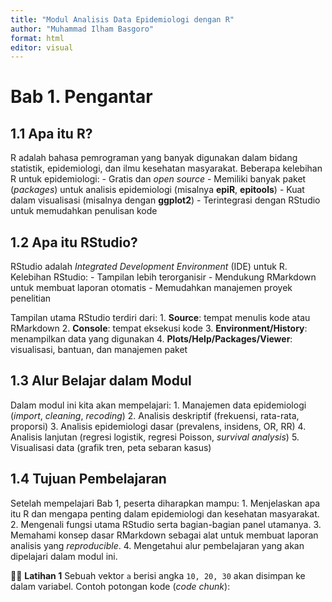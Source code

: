 ```yaml
---
title: "Modul Analisis Data Epidemiologi dengan R"
author: "Muhammad Ilham Basgoro"
format: html
editor: visual
---
```


# Bab 1. Pengantar

## 1.1 Apa itu R?

R adalah bahasa pemrograman yang banyak digunakan dalam bidang statistik, epidemiologi, dan ilmu kesehatan masyarakat. Beberapa kelebihan R untuk epidemiologi: - Gratis dan *open source* - Memiliki banyak paket (*packages*) untuk analisis epidemiologi (misalnya **epiR**, **epitools**) - Kuat dalam visualisasi (misalnya dengan **ggplot2**) - Terintegrasi dengan RStudio untuk memudahkan penulisan kode

## 1.2 Apa itu RStudio?

RStudio adalah *Integrated Development Environment* (IDE) untuk R. Kelebihan RStudio: - Tampilan lebih terorganisir - Mendukung RMarkdown untuk membuat laporan otomatis - Memudahkan manajemen proyek penelitian

Tampilan utama RStudio terdiri dari: 1. **Source**: tempat menulis kode atau RMarkdown 2. **Console**: tempat eksekusi kode 3. **Environment/History**: menampilkan data yang digunakan 4. **Plots/Help/Packages/Viewer**: visualisasi, bantuan, dan manajemen paket

## 1.3 Alur Belajar dalam Modul

Dalam modul ini kita akan mempelajari: 1. Manajemen data epidemiologi (*import*, *cleaning*, *recoding*) 2. Analisis deskriptif (frekuensi, rata-rata, proporsi) 3. Analisis epidemiologi dasar (prevalens, insidens, OR, RR) 4. Analisis lanjutan (regresi logistik, regresi Poisson, *survival analysis*) 5. Visualisasi data (grafik tren, peta sebaran kasus)

## 1.4 Tujuan Pembelajaran

Setelah mempelajari Bab 1, peserta diharapkan mampu: 1. Menjelaskan apa itu R dan mengapa penting dalam epidemiologi dan kesehatan masyarakat. 2. Mengenali fungsi utama RStudio serta bagian-bagian panel utamanya. 3. Memahami konsep dasar RMarkdown sebagai alat untuk membuat laporan analisis yang *reproducible*. 4. Mengetahui alur pembelajaran yang akan dipelajari dalam modul ini.

👩‍💻 **Latihan 1** Sebuah vektor `a` berisi angka `10, 20, 30` akan disimpan ke dalam variabel. Contoh potongan kode (*code chunk*):

